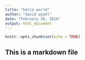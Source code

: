 ---
title: "hello world"
author: "david wyatt"
date: "February 28, 2016"
output: html_document
---

```{r setup, include=FALSE}
knitr::opts_chunk$set(echo = TRUE)
```



## This is a markdown file
